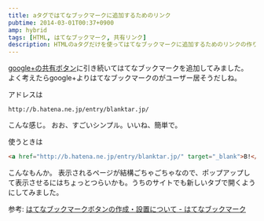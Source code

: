 ```yaml
---
title: aタグではてなブックマークに追加するためのリンク
pubtime: 2014-03-01T00:37+0900
amp: hybrid
tags: [HTML, はてなブックマーク, 共有リンク]
description: HTMLのaタグだけを使ってはてなブックマークに追加するためのリンクの作り方です。
---
```


[google+の共有ボタン](/blog/2014/02/atag-google-plus-link)に引き続いてはてなブックマークを追加してみました。
よく考えたらgoogle+よりはてなブックマークのがユーザー居そうだしね。

アドレスは
```
http://b.hatena.ne.jp/entry/blanktar.jp/
```
こんな感じ。
おお、すごいシンプル。いいね、簡単で。

使うときは
``` html
<a href="http://b.hatena.ne.jp/entry/blanktar.jp/" target="_blank">B!</a>
```
こんなもんか。
表示されるページが結構ごちゃごちゃなので、ポップアップして表示させるにはちょっとつらいかも。うちのサイトでも新しいタブで開くようにしてみました。

参考: <a href="http://b.hatena.ne.jp/guide/bbutton" target="_blank">はてなブックマークボタンの作成・設置について - はてなブックマーク</a>
